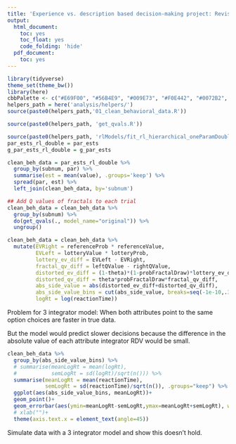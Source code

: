 ```yaml
---
title: 'Experience vs. description based decision-making project: Revisiting DD models'
output:
  html_document:
    toc: yes
    toc_float: yes
    code_folding: 'hide'
  pdf_document:
    toc: yes
---
```



```r
library(tidyverse)
theme_set(theme_bw())
library(here)
cbbPalette <- c("#E69F00", "#56B4E9", "#009E73", "#F0E442", "#0072B2", "#D55E00", "#CC79A7")
helpers_path = here('analysis/helpers/')
source(paste0(helpers_path,'01_clean_behavioral_data.R'))
```

```r
source(paste0(helpers_path, 'get_qvals.R'))

source(paste0(helpers_path, 'rlModels/fit_rl_hierarchical_oneParamDoubleSymmLinearProbDistortion_rpeBoth.R'))
par_ests_rl_double = par_ests
g_par_ests_rl_double = g_par_ests

clean_beh_data = par_ests_rl_double %>%
  group_by(subnum, par) %>%
  summarise(est = mean(value), .groups='keep') %>%
  spread(par, est) %>%
  left_join(clean_beh_data, by='subnum')

## Add Q values of fractals to each trial
clean_beh_data = clean_beh_data %>%
  group_by(subnum) %>%
  do(get_qvals(., model_name="original")) %>%
  ungroup()

clean_beh_data = clean_beh_data %>%
  mutate(EVRight = referenceProb * referenceValue,
         EVLeft = lotteryValue * lotteryProb,
         lottery_ev_diff = EVLeft - EVRight,
         fractal_qv_diff = leftQValue - rightQValue,
         distorted_ev_diff = (1-theta)*(1-probFractalDraw)*lottery_ev_diff,
         distorted_qv_diff = theta*probFractalDraw*fractal_qv_diff,
         abs_side_value = abs(distorted_ev_diff+distorted_qv_diff),
         abs_side_value_bins = cut(abs_side_value, breaks=seq(-1e-10,.38,.03)),
         logRt = log(reactionTime))
```

Problem for 3 integrator model: When both attributes point to the same option choices are faster in true data.

But the model would predict slower decisions because the difference in the absolute value of each attribute integrator RDV would be small.

```r
clean_beh_data %>%
  group_by(abs_side_value_bins) %>%
  # summarise(meanLogRt = mean(logRt),
  #           semLogRt = sd(logRt)/sqrt(n())) %>%
  summarise(meanLogRt = mean(reactionTime),
            semLogRt = sd(reactionTime)/sqrt(n()), .groups="keep") %>%
  ggplot(aes(abs_side_value_bins, meanLogRt))+
  geom_point()+
  geom_errorbar(aes(ymin=meanLogRt-semLogRt,ymax=meanLogRt+semLogRt), width=.2)+
  # xlab("")+
  theme(axis.text.x = element_text(angle=45)) 
```
Simulate data with a 3 integrator model and show this doesn't hold.

```r

```
